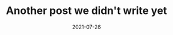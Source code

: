 ---
title: Another post we didn't write yet
date: 2021-07-26
description: Maybe we want to add short summary here
layout: LayoutBlog
---